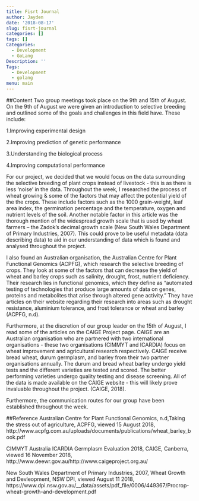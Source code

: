 ```yaml
---
title: Fisrt Journal
author: Jayden
date: '2018-08-17'
slug: fisrt-journal
categories: []
tags: []
Categories:
  - Development
  - GoLang
Description: ''
Tags:
  - Development
  - golang
menu: main
---
```


##Content
Two group meetings took place on the 9th and 15th of August. On the 9th of August we were given an introduction to selective breeding and outlined some of the goals and challenges in this field have. These include:

1.Improving experimental design

2.Improving prediction of genetic performance

3.Understanding the biological process

4.Improving computational performance


For our project, we decided that we would focus on the data surrounding the selective breeding of plant crops instead of livestock - this is as there is less ‘noise’ in the data. Throughout the week, I researched the process of wheat growing & some of the factors that may affect the potential yield of the the crops. These include factors such as the 1000 grain-weight, leaf area index, the germination percentage and the temperature, oxygen and nutrient levels of the soil. Another notable factor in this article was the thorough mention of the widespread growth scale that is used by wheat farmers -- the Zadok’s decimal growth scale (New South Wales Department of Primary Industries, 2007).  This could prove to be useful metadata (data describing data) to aid in our understanding of data which is found and analysed throughout the project. 

I also found an Australian organisation, the Australian Centre for Plant Functional Genomics (ACPFG), which research the selective breeding of crops. They look at some of the factors that can decrease the yield of wheat and barley crops such as salinity, drought, frost, nutrient deficiency. Their research lies in functional genomics, which they define as “automated testing of technologies that produce large amounts of data on genes, proteins and metabolites that arise through altered gene activity.” They have articles on their website regarding their research into areas such as drought resistance, aluminium tolerance, and frost tolerance or wheat and barley (ACPFG, n.d). 

Furthermore, at the discretion of our group leader on the 15th of August, I read some of the articles on the CAIGE Project page. CAIGE are an Australian organisation who are partnered with two international organisations - these two organisations (CIMMYT and ICARDIA) focus on wheat improvement and agricultural research respectively. CAIGE receive bread wheat, durum germplasm, and barley from their two partner organisations annually. The durum and bread wheat barley undergo  yield tests and the different varieties are tested and scored. The better performing varieties undergo quality testing and disease screening. All of the data is made available on the CAIGE website - this will likely prove invaluable throughout the project. (CAIGE, 2018).

Furthermore, the communication routes for our group have been established throughout the week.

##Reference
Australian Centre for Plant Functional Genomics, n.d,Taking the stress out of agriculture, ACPFG, viewed 15 August 2018, http://www.acpfg.com.au/uploads/documents/publications/wheat_barley_book.pdf

CIMMYT Australia ICARDIA Germplasm Evaluation 2018, CAIGE, Canberra, viewed 16 November 2018, http://www.deewr.gov.au/http://www.caigeproject.org.au/ 

New South Wales Department of Primary Industries, 2007, Wheat Growth and Devleopment, NSW DPI, viewed August 11 2018,
 https://www.dpi.nsw.gov.au/__data/assets/pdf_file/0006/449367/Procrop-wheat-growth-and-development.pdf
 
